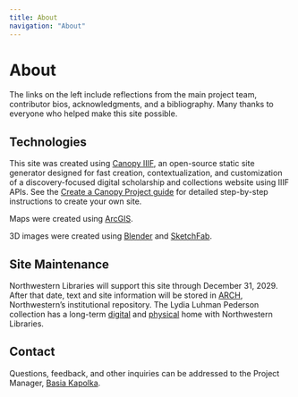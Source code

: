 ```yaml
---
title: About
navigation: "About"
---
```


# About

The links on the left include reflections from the main project team, contributor bios, acknowledgments, and a bibliography. Many thanks to everyone who helped make this site possible.

## Technologies

This site was created using [Canopy IIIF](https://canopy-iiif.github.io/docs/about), an open-source static site generator designed for fast creation, contextualization, and customization of a discovery-focused digital scholarship and collections website using IIIF APIs.  See the [Create a Canopy Project guide](https://canopy-iiif.github.io/docs/get-started) for detailed step-by-step instructions to create your own site.

Maps were created using [ArcGIS](https://www.arcgis.com/index.html).

3D images were created using [Blender](https://www.blender.org/) and [SketchFab](https://sketchfab.com/feed).

## Site Maintenance

Northwestern Libraries will support this site through December 31, 2029. After that date, text and site information will be stored in [ARCH](https://arch.library.northwestern.edu/), Northwestern’s institutional repository. The Lydia Luhman Pederson collection has a long-term [digital](https://dc.library.northwestern.edu/collections/a2d334d8-8ea7-4dca-a65a-25509b76283c) and [physical](https://search.library.northwestern.edu/permalink/01NWU_INST/h04e76/alma9980757755902441) home with Northwestern Libraries.

## Contact

Questions, feedback, and other inquiries can be addressed to the Project Manager, [Basia Kapolka](mailto:basia.kapolka@northwestern.edu).



